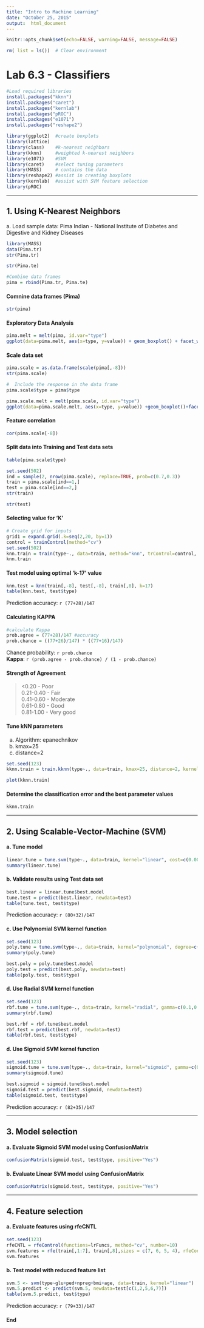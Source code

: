 ```yaml
---
title: "Intro to Machine Learning"
date: "October 25, 2015"
output:  html_document
---
```

```r
knitr::opts_chunk$set(echo=FALSE, warning=FALSE, message=FALSE)
```
```r
rm( list = ls())  # Clear environment
```

# Lab 6.3 - Classifiers

````r
#Load required libraries
install.packages("kknn")
install.packages("caret")
install.packages("kernlab")
install.packages("pROC")
install.packages("e1071")
install.packages("reshape2")

library(ggplot2)  #create boxplots
library(lattice)
library(class)    #k-nearest neighbors
library(kknn)     #weighted k-nearest neighbors
library(e1071)    #SVM
library(caret)    #select tuning parameters
library(MASS)     # contains the data
library(reshape2) #assist in creating boxplots
library(kernlab)  #assist with SVM feature selection
library(pROC)
````

***
## 1\. Using K-Nearest Neighbors

a\. Load sample data: Pima Indian - National Institute of Diabetes and Digestive and Kidney Diseases

````r
library(MASS)
data(Pima.tr)
str(Pima.tr)
````

````r
str(Pima.te)
````

````r
#Combine data frames
pima = rbind(Pima.tr, Pima.te)
````

#### Comnine data frames (Pima)

````r
str(pima)
````

#### Exploratory Data Analysis

````r
pima.melt = melt(pima, id.var="type")
ggplot(data=pima.melt, aes(x=type, y=value)) + geom_boxplot() + facet_wrap(~variable, ncol=2)
````

#### Scale data set

````r
pima.scale = as.data.frame(scale(pima[,-8]))
str(pima.scale)
````

````r
#  Include the response in the data frame
pima.scale$type = pima$type

pima.scale.melt = melt(pima.scale, id.var="type")
ggplot(data=pima.scale.melt, aes(x=type, y=value)) +geom_boxplot()+facet_wrap(~variable, ncol=2)
````


#### Feature correlation

````r
cor(pima.scale[-8])
````


#### Split data into Training and Test data sets

````r
table(pima.scale$type)
````

````r
set.seed(502)
ind = sample(2, nrow(pima.scale), replace=TRUE, prob=c(0.7,0.3))
train = pima.scale[ind==1,]
test = pima.scale[ind==2,]
str(train)
````

````r
str(test)
````

#### Selecting value for 'K'

````r
# Create grid for inputs
grid1 = expand.grid(.k=seq(2,20, by=1))
control = trainControl(method="cv")
set.seed(502)
knn.train = train(type~., data=train, method="knn", trControl=control, tuneGrid=grid1)
knn.train
````

#### Test model using optimal 'k-17' value

````r
knn.test = knn(train[,-8], test[,-8], train[,8], k=17)
table(knn.test, test$type)
````

Prediction accuracy: `r (77+28)/147`

#### Calculating KAPPA 

````r
#calculate Kappa
prob.agree = (77+28)/147 #accuracy
prob.chance = ((77+26)/147) * ((77+16)/147)
````

Chance probability: `r prob.chance`  
**Kappa**: `r (prob.agree - prob.chance) / (1 - prob.chance)`

#### Strength of Agreement
><0.20       - Poor  
0.21-0.40   - Fair   
0.41-0.60   - Moderate   
0.61-0.80   - Good   
0.81-1.00   - Very good   


#### Tune kNN parameters
a. Algorithm: epanechnikov
b. kmax=25
c. distance=2

````r
set.seed(123)
kknn.train = train.kknn(type~., data=train, kmax=25, distance=2, kernel=c("rectangular", "triangular", "epanechnikov"))

plot(kknn.train)
````

#### Determine the classification error and the best parameter values

````r
kknn.train
````

***
## 2\. Using Scalable-Vector-Machine (SVM)

#### a\. Tune model

````r
linear.tune = tune.svm(type~., data=train, kernel="linear", cost=c(0.001, 0.01, 0.1, 1,5,10))
summary(linear.tune)
````

#### b\. Validate results using Test data set

````r
best.linear = linear.tune$best.model
tune.test = predict(best.linear, newdata=test)
table(tune.test, test$type)
````

Prediction accuracy: `r (80+32)/147`  


#### c\. Use Polynomial SVM kernel function

````r
set.seed(123)
poly.tune = tune.svm(type~., data=train, kernel="polynomial", degree=c(3,4,5), coef0=c(0.1,0.5,1,2,3,4))
summary(poly.tune)
````

````r
best.poly = poly.tune$best.model
poly.test = predict(best.poly, newdata=test)
table(poly.test, test$type)
````

#### d\. Use Radial SVM kernel function

````r
set.seed(123)
rbf.tune = tune.svm(type~., data=train, kernel="radial", gamma=c(0.1,0.5,1,2,3,4))
summary(rbf.tune)
````

````r
best.rbf = rbf.tune$best.model
rbf.test = predict(best.rbf, newdata=test)
table(rbf.test, test$type)
````

#### d\. Use Sigmoid SVM kernel function

````r
set.seed(123)
sigmoid.tune = tune.svm(type~., data=train, kernel="sigmoid", gamma=c(0.1,0.5,1,2,3,4), coef0=c(0.1,0.5,1,2,3,4))
summary(sigmoid.tune)
````

````r
best.sigmoid = sigmoid.tune$best.model
sigmoid.test = predict(best.sigmoid, newdata=test)
table(sigmoid.test, test$type)
````

Prediction accuracy: `r (82+35)/147`

***
## 3\. Model selection

#### a\. Evaluate Sigmoid SVM model using ConfusionMatrix

````r
confusionMatrix(sigmoid.test, test$type, positive="Yes")
````


#### b\. Evaluate Linear SVM model using ConfusionMatrix

````r
confusionMatrix(sigmoid.test, test$type, positive="Yes")
````


***
## 4\. Feature selection

#### a\. Evaluate features using rfeCNTL

````r
set.seed(123)
rfeCNTL = rfeControl(functions=lrFuncs, method="cv", number=10)
svm.features = rfe(train[,1:7], train[,8],sizes = c(7, 6, 5, 4), rfeControl = rfeCNTL, method = "svmLinear")
svm.features
````

#### b\. Test model with reduced feature list

````r
svm.5 <- svm(type~glu+ped+npreg+bmi+age, data=train, kernel="linear")
svm.5.predict <- predict(svm.5, newdata=test[c(1,2,5,6,7)])
table(svm.5.predict, test$type)
````

Prediction accuracy: `r (79+33)/147`



#### **End**
